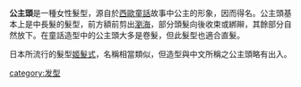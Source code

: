{{unreferenced|time=2016-11-26T06:29:57+00:00}}
'''公主頭'''是一種女性髮型，源自於[[西歐|西歐]][[童話|童話]]故事中公主的形象，因而得名。公主頭基本上是中長髮的髮型，前方額前剪出[[瀏海|瀏海]]，部分頭髮向後收束或綁辮，其餘部分自然放下。在童話造型中的公主頭大多是卷髮，但此髮型也適合直髮。

日本所流行的髮型[[姬髮式|姬髮式]]，名稱相當類似，但造型與中文所稱之公主頭略有出入。

{{生活小作品}}

[[category:发型|category:发型]]